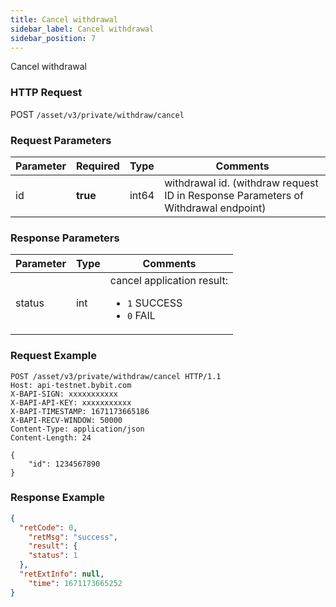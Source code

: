 ```yaml
---
title: Cancel withdrawal
sidebar_label: Cancel withdrawal
sidebar_position: 7
---
```

Cancel withdrawal

### HTTP Request
POST `/asset/v3/private/withdraw/cancel`

### Request Parameters
| Parameter | Required | Type | Comments|
|:----- |:-------|:-----|------ |
|id| <b>true</b> | int64 |withdrawal id. (withdraw request ID in Response Parameters of Withdrawal endpoint)|

### Response Parameters
| Parameter | Type | Comments|
|:----- |:-----|----- |
|status|int|cancel application result: <ul><li>`1` SUCCESS</li><li>`0` FAIL</li></ul>|

### Request Example

```http
POST /asset/v3/private/withdraw/cancel HTTP/1.1
Host: api-testnet.bybit.com
X-BAPI-SIGN: xxxxxxxxxxx
X-BAPI-API-KEY: xxxxxxxxxxx
X-BAPI-TIMESTAMP: 1671173665186
X-BAPI-RECV-WINDOW: 50000
Content-Type: application/json
Content-Length: 24

{
    "id": 1234567890
}
```

### Response Example

```json
{
  "retCode": 0,
    "retMsg": "success",
    "result": {
    "status": 1
  },
  "retExtInfo": null,
    "time": 1671173665252
}
```
